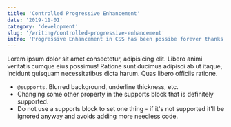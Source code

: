 ```yaml
---
title: 'Controlled Progressive Enhancement'
date: '2019-11-01'
category: 'development'
slug: '/writing/controlled-progressive-enhancement'
intro: 'Progressive Enhancement in CSS has been possibe forever thanks to the cascade. But what if you need to change properties that ARE supported differently when using a property that potentially is not?'
---
```


Lorem ipsum dolor sit amet consectetur, adipisicing elit. Libero animi veritatis cumque eius possimus! Ratione sunt ducimus adipisci ab ut itaque, incidunt quisquam necessitatibus dicta harum. Quas libero officiis ratione.

- `@supports`. Blurred background, underline thickness, etc.
- Changing some other property in the supports block that is definitely supported.
- Do not use a supports block to set one thing - if it's not supported it'll be ignored anyway and avoids adding more needless code.
